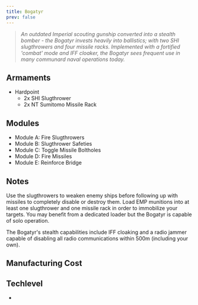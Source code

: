```yaml
---
title: Bogatyr
prev: false
---
```



> *An outdated Imperial scouting gunship converted into a stealth bomber - the Bogatyr invests heavily into ballistics; with two SHI slugthrowers and four missile racks. Implemented with a fortified 'combat' mode and IFF cloaker, the Bogatyr sees frequent use in many communard naval operations today.*


## Armaments

* Hardpoint
  * 2x SHI Slugthrower 
  * 2x NT Sumitomo Missile Rack

## Modules

* Module A: Fire Slugthrowers 
* Module B: Slugthrower Safeties 
* Module C: Toggle Missile Boltholes 
* Module D: Fire Missiles 
* Module E: Reinforce Bridge


## Notes

Use the slugthrowers to weaken enemy ships before following up with missiles to completely disable or destroy them. Load EMP munitions into at least one slugthrower and one missile rack in order to immobilize your targets. You may benefit from a dedicated loader but the Bogatyr is capable of solo operation.

The Bogatyr's stealth capabilities include IFF cloaking and a radio jammer capable of disabling all radio communications within 500m (including your own).


## Manufacturing Cost

<ShipCost shipName={frontmatter.title} />


## Techlevel

* <TechLevel tech='Hightech' />